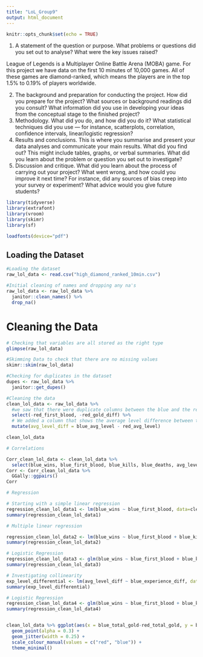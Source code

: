 ```yaml
---
title: "LoL_Group9"
output: html_document
---
```


```r
knitr::opts_chunk$set(echo = TRUE)
```

(1) A statement of the question or purpose. What problems or questions did you set out to analyse?
What were the key issues raised?

League of Legends is a Multiplayer Online Battle Arena (MOBA) game. For this project we have data on the first 10 minutes of 10,000 games.
All of these games are diamond-ranked, which means the players are in the top 1.5% to 0.19% of players worldwide.

(2) The background and preparation for conducting the project. How did you prepare for the project?
What sources or background readings did you consult? What information did you use in developing
your ideas from the conceptual stage to the finished project?
(3) Methodology. What did you do, and how did you do it? What statistical techniques did you use —
for instance, scatterplots, correlation, confidence intervals, linear/logistic regression?
(4) Results and conclusions. This is where you summarise and present your data analyses and
communicate your main results. What did you find out? This might include tables, graphs, or verbal
summaries. What did you learn about the problem or question you set out to investigate?
(5) Discussion and critique. What did you learn about the process of carrying out your project? What
went wrong, and how could you improve it next time? For instance, did any sources of bias creep into
your survey or experiment? What advice would you give future students? 

```r
library(tidyverse)
library(extrafont)
library(vroom)
library(skimr)
library(sf) 

loadfonts(device="pdf") 
```

## Loading the Dataset 
```r
#Loading the dataset
raw_lol_data <- read.csv("high_diamond_ranked_10min.csv")

#Initial cleaning of names and dropping any na's 
raw_lol_data <- raw_lol_data %>% 
  janitor::clean_names() %>% 
  drop_na()
```

# Cleaning the Data 
```r

# Checking that variables are all stored as the right type 
glimpse(raw_lol_data)

#Skimming Data to check that there are no missing values
skimr::skim(raw_lol_data)

#Checking for duplicates in the dataset
dupes <- raw_lol_data %>% 
  janitor::get_dupes()

#Cleaning the data
clean_lol_data <- raw_lol_data %>% 
  #we saw that there were duplicate columns between the blue and the red variables, so we decided to drop the red and keep the blue
  select(-red_first_blood, -red_gold_diff) %>% 
  # We added a column that shows the average level difference between the blue and the red teams
  mutate(avg_level_diff = blue_avg_level - red_avg_level)

clean_lol_data


```

```r
# Correlations

Corr_clean_lol_data <- clean_lol_data %>%
  select(blue_wins, blue_first_blood, blue_kills, blue_deaths, avg_level_diff, blue_experience_diff)
Corr <- Corr_clean_lol_data %>% 
  GGally::ggpairs()
Corr

```


```r
# Regression

# Starting with a simple linear regression
regression_clean_lol_data1 <- lm(blue_wins ~ blue_first_blood, data=clean_lol_data, family = "binomial")
summary(regression_clean_lol_data1)

# Multiple linear regression

regression_clean_lol_data2 <- lm(blue_wins ~ blue_first_blood + blue_kills + avg_level_diff + blue_experience_diff, data=clean_lol_data, family = "binomial")
summary(regression_clean_lol_data2)

# Logistic Regression
regression_clean_lol_data3 <- glm(blue_wins ~ blue_first_blood + blue_kills + avg_level_diff + blue_experience_diff, data=clean_lol_data, family = "binomial")
summary(regression_clean_lol_data3)

# Investigating collinearity
exp_level_differential <- lm(avg_level_diff ~ blue_experience_diff, data =clean_lol_data)
summary(exp_level_differential)

# Logistic Regression
regression_clean_lol_data4 <- glm(blue_wins ~ blue_first_blood + blue_kills + blue_experience_diff, data=clean_lol_data, family = "binomial")
summary(regression_clean_lol_data4)



```

```r
clean_lol_data %>% ggplot(aes(x = blue_total_gold-red_total_gold, y = blue_assists, colour = factor(blue_wins), fill = factor(blue_wins))) +
  geom_point(alpha = 0.3) +
  geom_jitter(width = 0.25) +
  scale_colour_manual(values = c("red", "blue")) +
  theme_minimal()
```
